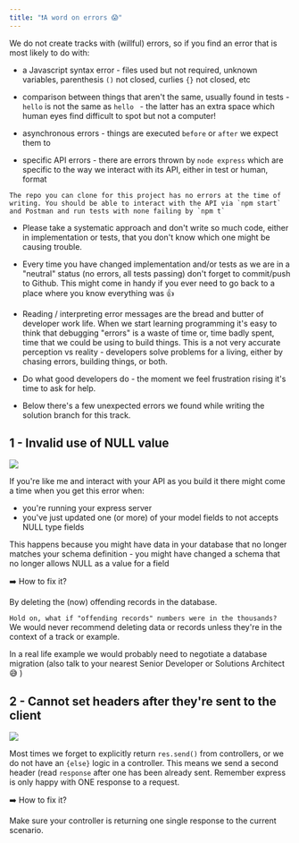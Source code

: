 ```yaml
---
title: "❗️A word on errors 😱"
---
```


We do not create tracks with (willful) errors, so if you find an error that is most likely to do with:

- a Javascript syntax error - files used but not required, unknown variables, parenthesis `()` not closed, curlies `{}` not closed, etc

- comparison between things that aren't the same, usually found in tests - `hello` is not the same as `hello ` - the latter has an extra space which human eyes find difficult to spot but not a computer!

- asynchronous errors - things are executed `before` or `after` we expect them to

- specific API errors - there are errors thrown by `node express` which are specific to the way we interact with its API, either in test or human, format

```
The repo you can clone for this project has no errors at the time of writing. You should be able to interact with the API via `npm start` and Postman and run tests with none failing by `npm t`
```

- Please take a systematic approach and don't write so much code, either in implementation or tests, that you don't know which one might be causing trouble. 

- Every time you have changed implementation and/or tests as we are in a "neutral" status (no errors, all tests passing) don't forget to commit/push to Github. This might come in handy if you ever need to go back to a place where you know everything was 👍  
  
- Reading / interpreting error messages are the bread and butter of developer work life. When we start learning programming it's easy to think that debugging "errors" is a waste of time or, time badly spent, time that we could be using to build things. This is a not very accurate perception vs reality - developers solve problems for a living, either by chasing errors, building things, or both.

- Do what good developers do - the moment we feel frustration rising it's time to ask for help. 

- Below there's a few unexpected errors we found while writing the solution branch for this track. 

## 1 - Invalid use of NULL value

![](https://firebasestorage.googleapis.com/v0/b/avocado-on-toast.appspot.com/o/book-library-api%2FScreenshot%202020-05-17%20at%2017.21.33.png?alt=media&token=7227ecbc-b361-41ae-8613-3f1ad9b3b67e)

If you're like me and interact with your API as you build it there might come a time when you get this error when:

- you're running your express server
- you've just updated one (or more) of your model fields to not accepts NULL type fields

This happens because you might have data in your database that no longer matches your schema definition - you might have changed a schema that no longer allows NULL as a value for a field

➡️  How to fix it? 

By deleting the (now) offending records in the database. 

`Hold on, what if "offending records" numbers were in the thousands?` We would never recommend deleting data or records unless they're in the context of a track or example.

In a real life example we would probably need to negotiate a database migration (also talk to your nearest Senior Developer or Solutions Architect 😅 )

## 2 - Cannot set headers after they're sent to the client

![](https://firebasestorage.googleapis.com/v0/b/avocado-on-toast.appspot.com/o/book-library-api%2FScreenshot%202020-05-16%20at%2014.15.18.png?alt=media&token=7fc1320b-2659-4141-8c7e-e09838745af8)

Most times we forget to explicitly return  `res.send()` from controllers, or we do not have an `{else}` logic in a controller. This means we send a second header (read `response` after one has been already sent. Remember express is only happy with ONE response to a request. 

➡️  How to fix it? 

Make sure your controller is returning one single response to the current scenario.

